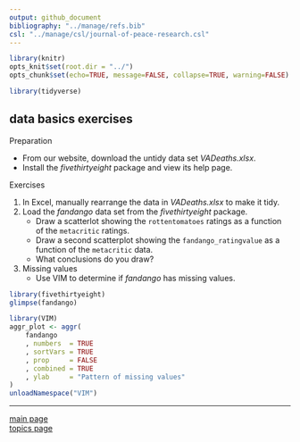 ```yaml
---
output: github_document
bibliography: "../manage/refs.bib" 
csl: "../manage/csl/journal-of-peace-research.csl"
---
```


```r
library(knitr)
opts_knit$set(root.dir = "../")
opts_chunk$set(echo=TRUE, message=FALSE, collapse=TRUE, warning=FALSE)
```

```r
library(tidyverse)
```

## data basics exercises

Preparation 

- From our website, download the untidy data set *VADeaths.xlsx*. 
- Install the *fivethirtyeight* package and view its help page.  

Exercises

1. In Excel, manually rearrange the data in *VADeaths.xlsx* to make it tidy. 
1. Load the  *fandango* data set from the *fivethirtyeight* package. 
    - Draw a scatterlot showing the `rottentomatoes` ratings as a function of the `metacritic` ratings. 
    - Draw a second scatterplot showing the `fandango_ratingvalue` as a function of the `metacritic` data. 
    - What conclusions do you draw? 
2. Missing values 
    - Use VIM to determine if *fandango* has missing values. 
 

```r
library(fivethirtyeight)
glimpse(fandango)

library(VIM)
aggr_plot <- aggr(
	fandango
	, numbers  = TRUE
	, sortVars = TRUE
	, prop     = FALSE
	, combined = TRUE
	, ylab     = "Pattern of missing values"
)
unloadNamespace("VIM")
```


---

[main page](../README.md)<br> 
[topics page](../README-by-topic.md)


